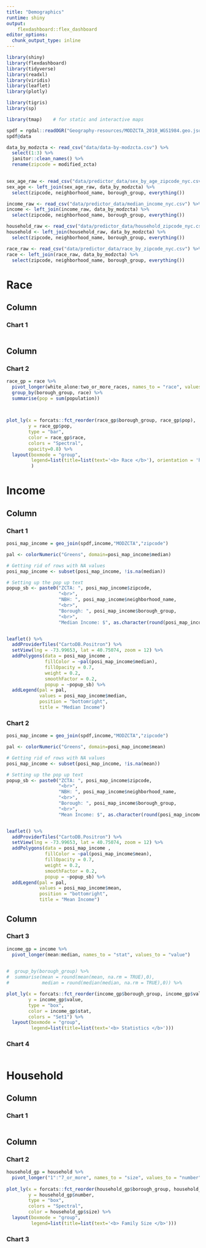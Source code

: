 ```yaml
---
title: "Demographics"
runtime: shiny
output: 
    flexdashboard::flex_dashboard
editor_options: 
  chunk_output_type: inline
---
```



```r
library(shiny)
library(flexdashboard)
library(tidyverse)
library(readxl)
library(viridis)
library(leaflet)
library(plotly)

library(tigris)
library(sp)

library(tmap)    # for static and interactive maps

spdf = rgdal::readOGR("Geography-resources/MODZCTA_2010_WGS1984.geo.json")
spdf@data

data_by_modzcta <- read_csv("data/data-by-modzcta.csv") %>% 
  select(1:3) %>% 
  janitor::clean_names() %>% 
  rename(zipcode = modified_zcta)
  

sex_age_raw <- read_csv("data/predictor_data/sex_by_age_zipcode_nyc.csv") %>% select(-1)
sex_age <- left_join(sex_age_raw, data_by_modzcta) %>% 
  select(zipcode, neighborhood_name, borough_group, everything())

income_raw <- read_csv("data/predictor_data/median_income_nyc.csv") %>% select(-1)
income <- left_join(income_raw, data_by_modzcta) %>% 
  select(zipcode, neighborhood_name, borough_group, everything())

household_raw <- read_csv("data/predictor_data/household_zipcode_nyc.csv") %>% select(-1)
household <- left_join(household_raw, data_by_modzcta) %>% 
  select(zipcode, neighborhood_name, borough_group, everything())

race_raw <- read_csv("data/predictor_data/race_by_zipcode_nyc.csv") %>% select(-1)
race <- left_join(race_raw, data_by_modzcta) %>% 
  select(zipcode, neighborhood_name, borough_group, everything())


```



Race 
=======================================================================    
   
Column {data-width=600 }
-----------------------------------------------------------------------
### Chart 1

```r

```

Column {data-width=400}
----------------------------------------------------------------------- 
### Chart 2

```r
race_gp = race %>% 
  pivot_longer(white_alone:two_or_more_races, names_to = "race", values_to = "population") %>% 
  group_by(borough_group, race) %>% 
  summarise(pop = sum(population))
  


plot_ly(x = forcats::fct_reorder(race_gp$borough_group, race_gp$pop),
        y = race_gp$pop,
        type = "bar",
        color = race_gp$race,
        colors = "Spectral",
        opacity=0.8) %>% 
  layout(boxmode = "group",
         legend=list(title=list(text='<b> Race </b>'), orientation = 'h', xanchor = "center", x = 0.5)
         )
```   


Income {data-orientation=columns}
=======================================================================   
   
Column {data-width=600 .tabset}
-----------------------------------------------------------------------
### Chart 1

```r
posi_map_income = geo_join(spdf,income,"MODZCTA","zipcode")

pal <- colorNumeric("Greens", domain=posi_map_income$median)

# Getting rid of rows with NA values
posi_map_income <- subset(posi_map_income, !is.na(median))

# Setting up the pop up text
popup_sb <- paste0("ZCTA: ", posi_map_income$zipcode, 
                   "<br>", 
                   "NBH: ", posi_map_income$neighborhood_name,
                   "<br>", 
                   "Borough: ", posi_map_income$borough_group,
                   "<br>", 
                   "Median Income: $", as.character(round(posi_map_income$median),0))


leaflet() %>%
  addProviderTiles("CartoDB.Positron") %>%
  setView(lng = -73.99653, lat = 40.75074, zoom = 12) %>% 
  addPolygons(data = posi_map_income , 
              fillColor = ~pal(posi_map_income$median), 
              fillOpacity = 0.7, 
              weight = 0.2, 
              smoothFactor = 0.2,
              popup = ~popup_sb) %>%
  addLegend(pal = pal, 
            values = posi_map_income$median, 
            position = "bottomright", 
            title = "Median Income")
```

### Chart 2

```r
posi_map_income = geo_join(spdf,income,"MODZCTA","zipcode")

pal <- colorNumeric("Greens", domain=posi_map_income$mean)

# Getting rid of rows with NA values
posi_map_income <- subset(posi_map_income, !is.na(mean))

# Setting up the pop up text
popup_sb <- paste0("ZCTA: ", posi_map_income$zipcode, 
                   "<br>", 
                   "NBH: ", posi_map_income$neighborhood_name,
                   "<br>", 
                   "Borough: ", posi_map_income$borough_group,
                   "<br>", 
                   "Mean Income: $", as.character(round(posi_map_income$mean),0))


leaflet() %>%
  addProviderTiles("CartoDB.Positron") %>%
  setView(lng = -73.99653, lat = 40.75074, zoom = 12) %>% 
  addPolygons(data = posi_map_income , 
              fillColor = ~pal(posi_map_income$mean), 
              fillOpacity = 0.7, 
              weight = 0.2, 
              smoothFactor = 0.2,
              popup = ~popup_sb) %>%
  addLegend(pal = pal, 
            values = posi_map_income$mean, 
            position = "bottomright", 
            title = "Mean Income")
```   
    

Column {data-width=400}
-----------------------------------------------------------------------   
### Chart 3

```r
income_gp = income %>% 
  pivot_longer(mean:median, names_to = "stat", values_to = "value")
  

#  group_by(borough_group) %>% 
#  summarise(mean = round(mean(mean, na.rm = TRUE),0),
#            median = round(median(median, na.rm = TRUE),0)) %>% 

plot_ly(x = forcats::fct_reorder(income_gp$borough_group, income_gp$value),
        y = income_gp$value,
        type = "box",
        color = income_gp$stat,
        colors = "Set1") %>% 
  layout(boxmode = "group",
         legend=list(title=list(text='<b> Statistics </b>')))
```   
    
### Chart 4

```r

```

Household {data-orientation=columns}
=======================================================================   
   
Column {data-width=600}
-----------------------------------------------------------------------
### Chart 1

```r
```

Column {data-width=400}
-----------------------------------------------------------------------   
### Chart 2

```r
household_gp = household %>% 
  pivot_longer("1":"7_or_more", names_to = "size", values_to = "number")
  
plot_ly(x = forcats::fct_reorder(household_gp$borough_group, household_gp$number),
        y = household_gp$number,
        type = "box",
        colors = "Spectral",
        color = household_gp$size) %>% 
  layout(boxmode = "group",
         legend=list(title=list(text='<b> Family Size </b>')))

```   
    
### Chart 3

```r
```